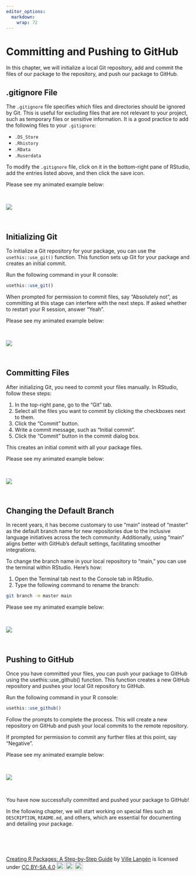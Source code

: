 ```yaml
---
editor_options: 
  markdown: 
    wrap: 72
---
```


# Committing and Pushing to GitHub

In this chapter, we will initialize a local Git repository, add and
commit the files of our package to the repository, and push our package
to GitHub.

## .gitignore File

The `.gitignore` file specifies which files and directories should be
ignored by Git. This is useful for excluding files that are not relevant
to your project, such as temporary files or sensitive information. It is
a good practice to add the following files to your `.gitignore`:

-   `.DS_Store`
-   `.Rhistory`
-   `.RData`
-   `.Ruserdata`

To modify the `.gitignore` file, click on it in the bottom-right pane of
RStudio, add the entries listed above, and then click the save icon.

Please see my animated example below:

\

![](images/modify_gitignore-01.gif)

\

## Initializing Git

To initialize a Git repository for your package, you can use the
`usethis::use_git()` function. This function sets up Git for your
package and creates an initial commit.

Run the following command in your R console:

``` r
usethis::use_git()
```

When prompted for permission to commit files, say "Absolutely not", as
committing at this stage can interfere with the next steps. If asked
whether to restart your R session, answer "Yeah".

Please see my animated example below:

\

![](images/initialize_git-01.gif)

\

## Committing Files

After initializing Git, you need to commit your files manually. In
RStudio, follow these steps:

1.  In the top-right pane, go to the "Git" tab.
2.  Select all the files you want to commit by clicking the checkboxes
    next to them.
3.  Click the "Commit" button.
4.  Write a commit message, such as "Initial commit".
5.  Click the "Commit" button in the commit dialog box.

This creates an initial commit with all your package files.

Please see my animated example below:

\

![](images/initial_commit-01.gif)

\

## Changing the Default Branch

In recent years, it has become customary to use "main" instead of
"master" as the default branch name for new repositories due to the
inclusive language initiatives across the tech community. Additionally,
using "main" aligns better with GitHub's default settings, facilitating
smoother integrations.

To change the branch name in your local repository to "main," you can
use the terminal within RStudio. Here's how:

1.  Open the Terminal tab next to the Console tab in RStudio.
2.  Type the following command to rename the branch:

``` bash
git branch -m master main
```

Please see my animated example below:

\

![](images/master_to_main-01.gif)

\

## Pushing to GitHub

Once you have committed your files, you can push your package to GitHub
using the usethis::use_github() function. This function creates a new
GitHub repository and pushes your local Git repository to GitHub.

Run the following command in your R console:

``` r
usethis::use_github()
```

Follow the prompts to complete the process. This will create a new
repository on GitHub and push your local commits to the remote
repository.

If prompted for permission to commit any further files at this point, say "Negative".

Please see my animated example below:

\

![](images/use_github-01.gif)

\

You have now successfully committed and pushed your package to GitHub!

In the following chapter, we will start working on special files such as `DESCRIPTION`, `README.md`, and others, which are essential for documenting and detailing your package.

\
\
\

<p xmlns:cc="http://creativecommons.org/ns#" xmlns:dct="http://purl.org/dc/terms/">

<a property="dct:title" rel="cc:attributionURL" href="https://creating-r-packages.netlify.app">Creating
R Packages: A Step-by-Step Guide</a> by
<a rel="cc:attributionURL dct:creator" property="cc:attributionName" href="https://www.linkedin.com/in/ville-langen/">Ville
Langén</a> is licensed under
<a href="https://creativecommons.org/licenses/by-sa/4.0/?ref=chooser-v1" target="_blank" rel="license noopener noreferrer" style="display:inline-block;">CC
BY-SA
4.0<img src="https://mirrors.creativecommons.org/presskit/icons/cc.svg?ref=chooser-v1" style="height:22px!important;margin-left:3px;vertical-align:text-bottom;"/><img src="https://mirrors.creativecommons.org/presskit/icons/by.svg?ref=chooser-v1" style="height:22px!important;margin-left:3px;vertical-align:text-bottom;"/><img src="https://mirrors.creativecommons.org/presskit/icons/sa.svg?ref=chooser-v1" style="height:22px!important;margin-left:3px;vertical-align:text-bottom;"/></a>

</p>

